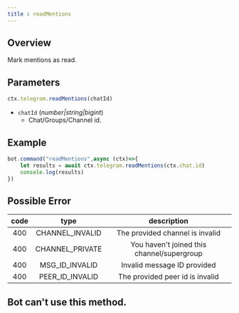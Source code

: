 ```yaml
--- 
title : readMentions 
---
```

## Overview 
Mark mentions as read. 
## Parameters 
```ts 
ctx.telegram.readMentions(chatId)
```
- `chatId` (_number|string|bigint_) 
    - Chat/Groups/Channel id. 
## Example 
```ts highlight=2
bot.command("readMentions",async (ctx)=>{
    let results = await ctx.telegram.readMentions(ctx.chat.id) 
    console.log(results) 
})
```
## Possible Error 
| code | type | description | 
| :---: | :---: | :------:| 
| 400 | CHANNEL_INVALID | The provided channel is invalid | 
| 400 | CHANNEL_PRIVATE | You haven't joined this channel/supergroup | 
| 400 | MSG_ID_INVALID | Invalid message ID provided | 
| 400 | PEER_ID_INVALID | The provided peer id is invalid | 

## Bot can't use this method.
